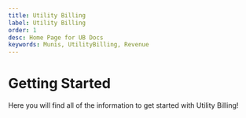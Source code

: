 ---
title: Utility Billing 
label: Utility Billing
order: 1
desc: Home Page for UB Docs
keywords: Munis, UtilityBilling, Revenue
---

# Getting Started

Here you will find all of the information to get started with Utility Billing!
